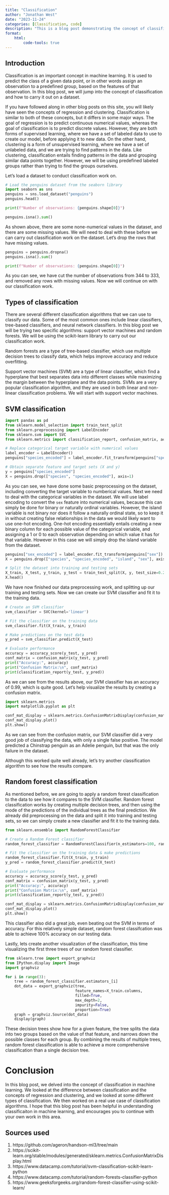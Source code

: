 ```yaml
---
title: "Classification"
author: "Jonathan West"
date: "2023-11-24"
categories: [Classification, code]
description: "This is a blog post demonstrating the concept of classification in machine learning."
format:
    html:
        code-tools: true
---
```


## Introduction
Classification is an important concept in machine learning.
It is used to predict the class of a given data point, or in other words assign an observation to a predefined group, based on the features of that observation.
In this blog post, we will jump into the concept of classification and how to carry it out on a dataset.

If you have followed along in other blog posts on this site, you will likely have seen the concepts of regression and clustering. Classification is similar to both of these concepts, but it differs in some major ways. The goal of regression is to predict continuous numerical values, whereas the goal of classification is to predict discrete values. However, they are both forms of supervised learning, where we have a set of labeled data to use to create our model, before applying it to new data.
On the other hand, clustering is a form of unsupervised learning, where we have a set of unlabeled data, and we are trying to find patterns in the data. Like clustering, classification entails finding patterns in the data and grouping similar data points together. However, we will be using predefined labeled groups rather than trying to find the groups ourselves.

Let's load a dataset to conduct classification work on.

```python
# Load the penguins dataset from the seaborn library
import seaborn as sns
penguins = sns.load_dataset("penguins")
penguins.head()
```

```python
print(f"Number of observations: {penguins.shape[0]}")
```

```python
penguins.isna().sum()
```

As shown above, there are some none-numerical values in the dataset, and there are some missing values. We will need to deal with these before we can carry out classification work on the dataset. Let's drop the rows that have missing values.

```python
penguins = penguins.dropna()
penguins.isna().sum()
```
```python
print(f"Number of observations: {penguins.shape[0]}")
```

As you can see, we have cut the number of observations from 344 to 333, and removed any rows with missing values. Now we will continue on with our classification work.

## Types of classification
There are several different classification algorithms that we can use to classify our data. Some of the most common ones include linear classifiers, tree-based classifiers, and neural network classifiers. 
In this blog post we will be trying two specific algorithms: support vector machines and random forests. We will be using the scikit-learn library to carry out our classification work.

Random forests are a type of tree-based classifier, which use multiple decision trees to classify data, which helps improve accuracy and reduce overfitting.

Support vector machines (SVM) are a type of linear classifier, which find a hyperplane that best separates data into different classes while maximizing the margin between the hyperplane and the data points. SVMs are a very popular classification algorithm, and they are used in both linear and non-linear classification problems. 
We will start with support vector machines.

## SVM classification
```python
import pandas as pd
from sklearn.model_selection import train_test_split
from sklearn.preprocessing import LabelEncoder
from sklearn.svm import SVC
from sklearn.metrics import classification_report, confusion_matrix, accuracy_score

# Replace categorical target variable with numerical values
label_encoder = LabelEncoder()
penguins["species_encoded"] = label_encoder.fit_transform(penguins["species"])

# Obtain separate feature and target sets (X and y)
y = penguins["species_encoded"]
X = penguins.drop(["species", "species_encoded"], axis=1)

```

As you can see, we have done some basic preprocessing on the dataset, including converting the target variable to numberical values.
Next we need to deal with the categorical variables in the dataset. We will use label encoding to convert the `sex` feature into numerical values, because this can simply be done for binary or naturally ordinal variables. 
However, the island variable is not binary nor does it follow a naturally ordinal state, so to keep it in without creating false relationships in the data we would likely want to use one-hot encoding.
One-hot encoding essentially entails creating a new binary column for each possible value of the categorical variable, and assigning a 1 or 0 to each observation depending on which value it has for that variable. 
However in this case we will simply drop the island variable from the dataset.

```python
penguins["sex_encoded"] = label_encoder.fit_transform(penguins["sex"])
X = penguins.drop(["species", "species_encoded", "island", "sex"], axis=1)

# Split the dataset into training and testing sets
X_train, X_test, y_train, y_test = train_test_split(X, y, test_size=0.2, random_state=42)
X.head()
```

We have now finished our data preprocessing work, and splitting up our training and testing sets. 
Now we can create our SVM classifier and fit it to the training data.

```python
# Create an SVM classifier
svm_classifier = SVC(kernel='linear')

# Fit the classifier on the training data
svm_classifier.fit(X_train, y_train)

# Make predictions on the test data
y_pred = svm_classifier.predict(X_test)

# Evaluate performance
accuracy = accuracy_score(y_test, y_pred)
conf_matrix = confusion_matrix(y_test, y_pred)
print("Accuracy:", accuracy)
print("Confusion Matrix:\n", conf_matrix)
print(classification_report(y_test, y_pred))
```

As we can see from the results above, our SVM classifier has an accuracy of 0.99, which is quite good.
Let's help visualize the results by creating a confusion matrix.

```python
import sklearn.metrics
import matplotlib.pyplot as plt

conf_mat_display = sklearn.metrics.ConfusionMatrixDisplay(confusion_matrix=conf_matrix, display_labels=penguins["species"].unique())
conf_mat_display.plot()
plt.show()
```

As we can see from the confusion matrix, our SVM classifier did a very good job of classifying the data, with only a single false positive. The model predicted a Chinstrap penguin as an Adelie penguin, but that was the only failure in the dataset. 

Although this worked quite well already, let's try another classification algorithm to see how the results compare. 

## Random forest classification
As mentioned before, we are going to apply a random forest classification to the data to see how it compares to the SVM classifier.
Random forest classification works by creating multiple decision trees, and then using the mode of the predictions of the individual trees as the final prediction.
We already did preprocessing on the data and split it into training and testing sets, so we can simply create a new classifier and fit it to the training data.
```python
from sklearn.ensemble import RandomForestClassifier

# Create a Random Forest classifier
random_forest_classifier = RandomForestClassifier(n_estimators=100, random_state=42)

# Fit the classifier on the training data & make predictions
random_forest_classifier.fit(X_train, y_train)
y_pred = random_forest_classifier.predict(X_test)

# Evaluate performance
accuracy = accuracy_score(y_test, y_pred)
conf_matrix = confusion_matrix(y_test, y_pred)
print("Accuracy:", accuracy)
print("Confusion Matrix:\n", conf_matrix)
print(classification_report(y_test, y_pred))
```

```python
conf_mat_display = sklearn.metrics.ConfusionMatrixDisplay(confusion_matrix=conf_matrix, display_labels=penguins["species"].unique())
conf_mat_display.plot()
plt.show()
```

This classifier also did a great job, even beating out the SVM in terms of accuracy. For this relatively simple dataset, random forest classifcation was able to achieve 100% accuracy on our testing data.

Lastly, lets create another visualization of the classification, this time visualizing the first three trees of our random forest classifier.

```python
from sklearn.tree import export_graphviz
from IPython.display import Image
import graphviz

for i in range(3):
    tree = random_forest_classifier.estimators_[i]
    dot_data = export_graphviz(tree,
                               feature_names=X_train.columns,  
                               filled=True,  
                               max_depth=2, 
                               impurity=False, 
                               proportion=True)
    graph = graphviz.Source(dot_data)
    display(graph)
```

These decision trees show how for a given feature, the tree splits the data into two groups based on the value of that feature, and narrows down the possible classes for each group. 
By combining the results of multiple trees, random forest classification is able to achieve a more comprehensive classification than a single decision tree.

# Conclusion
In this blog post, we delved into the concept of classification in machine learning.
We looked at the difference between classification and the concepts of regression and clustering, and we looked at some different types of classification. 
We then worked on a real use case of classification algorithms. 
I hope that this blog post has been helpful in understanding classificaiton in machine learning, and encourages you to continue with your own work in this area.


## Sources used
1. https://github.com/ageron/handson-ml3/tree/main
2. https://scikit-learn.org/stable/modules/generated/sklearn.metrics.ConfusionMatrixDisplay.html
3. https://www.datacamp.com/tutorial/svm-classification-scikit-learn-python
4. https://www.datacamp.com/tutorial/random-forests-classifier-python
5. https://www.geeksforgeeks.org/random-forest-classifier-using-scikit-learn/